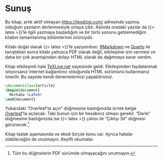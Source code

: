 # Sunuş {.unnumbered}

Bu kitap, artık aktif olmayan <https://texdizgi.com/> adresinde yazmış olduğum yazıların derlenmesiyle ortaya çıktı. Aslında oradaki yazılar da {{< latex >}}'le ilgili yazmaya başladığım ve bir türlü sonunu getiremediğim kitabın tamamlanmış bölümlerinin ürünüydü.

Kitabı doğal olarak {{< latex >}}'le yazıyordum. [RMarkdown](https://rmarkdown.rstudio.com/) ve [Quarto](https://quarto.org/) ile tanıştıktan sonra kitabı yalnızca PDF olarak değil, etkileşime izin vermesi ve daha bir çok avantajından dolayı HTML olarak da dağıtmaya karar verdim.

Kitap etkileşimli hale [TeXLive.net](https://texlive.net/) sayesinde geldi. Etkileşimden faydalanmak istiyorsanız internet bağlantınız olduğunda HTML sürümünü kullanmanız önerilir. Bu sayede kendi denemelerinizi yapabilirsiniz.

``` latex
\documentclass{article}
\begin{document}
  Merhaba \LaTeX!
\end{document}
```

Yukarıdaki "Overleaf'ta açın" düğmesine bastığınızda örnek belge [Overleaf](https://www.overleaf.com/)'ta açılacak. Tabi bunun için bir hesabınız olması gerekir. "Derle" düğmesine bastığınızda ise {{< latex >}} çıktısı ile "Çıktıyı Sil" düğmesi görünecek.[^index-1]

[^index-1]: Tüm bu düğmelerin PDF sürümde olmayacağını unutmayın.

Kitap taslak aşamasında ve eksik birçok konu var. Ayrıca hatalar olabileceğini de unutmayın. Keyifli okumalar.
